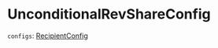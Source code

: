 # UnconditionalRevShareConfig

`configs`: [RecipientConfig] 

[RecipientConfig]: /types/recipient_config
